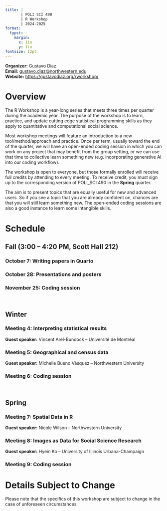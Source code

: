 ```yaml
---
title: |
       | POLI SCI 490
       | R Workshop
       | 2024-2025
format: 
  typst:
    margin:
      x: 1in
      y: 1in
fontsize: 12pt
---
```


```{=typst} 
#show link: set text(blue)
```

<!-- Remember double space for line skip -->
**Organizer:** Gustavo Diaz  
**Email:** <gustavo.diaz@northwestern.edu>  
**Website:** <https://gustavodiaz.org/rworkshop/>  


# Overview

The R Workshop is a year-long series that meets three times per quarter during the academic year. The purpose of the workshop is to learn, practice, and update cutting edge statistical programming skills as they apply to quantitative and computational social science.

Most workshop meetings will feature an introduction to a new tool/method/approach and practice. Once per term, usually toward the end of the quarter, we will have an open-ended coding session in which you can work on any project that may benefit from the group setting, or we can use that time to collective learn something new (e.g. incorporating generative AI into our coding workflow).

The workshop is open to everyone, but those formally enrolled will receive full credits by attending to every meeting. To receive credit, you must sign up to the corresponding version of POLI_SCI 490 in the **Spring** quarter.

The aim is to present topics that are equally useful for new and advanced users. So if you see a topic that you are already confident on, chances are that you will still learn something new. The open-ended coding sessions are also a good instance to learn some intangible skills.

# Schedule

## Fall (3:00 -- 4:20 PM, Scott Hall 212)

### October 7: Writing papers in Quarto

### October 28: Presentations and posters

### November 25: Coding session

&nbsp;

## Winter

### Meeting 4: Interpreting statistical results
**Guest speaker:** Vincent Arel-Bundock -- Université de Montréal


### Meeting 5: Geographical and census data 
**Guest speaker:** Michelle Bueno Vásquez -- Northwestern University



### Meeting 6: Coding session

&nbsp;

## Spring

### Meeting 7: Spatial Data in R
**Guest speaker:** Nicole Wilson -- Northwestern University


### Meeting 8: Images as Data for Social Science Research
**Guest speaker:** Hyein Ko -- University of Illinois Urbana-Champaign


### Meeting 9: Coding session

# Details Subject to Change

Please note that the specifics of this workshop are subject to change in the case of unforeseen circumstances.